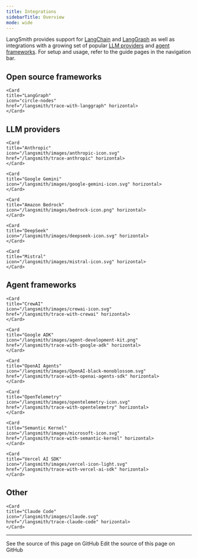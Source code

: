```yaml
---
title: Integrations
sidebarTitle: Overview
mode: wide
---
```


LangSmith provides support for [LangChain](/oss/python/python/langchain/overview) and [LangGraph](/oss/python/python/langgraph/overview) as well as integrations with a growing set of popular [LLM providers](#llm-providers) and [agent frameworks](#agent-frameworks). For setup and usage, refer to the guide pages in the navigation bar.

## Open source frameworks

<Columns cols={2}>
    <Card
    title="LangChain"
    icon="link"
    href="/langsmith/trace-with-langchain" horizontal>
    </Card>

    <Card
    title="LangGraph"
    icon="circle-nodes"
    href="/langsmith/trace-with-langgraph" horizontal>
    </Card>

</Columns>

## LLM providers

<Columns cols={2}>
    <Card
    title="OpenAI"
    icon="/langsmith/images/OpenAI-black-monoblossom.svg"
    href="/langsmith/trace-openai"
    horizontal>
    </Card>

    <Card
    title="Anthropic"
    icon="/langsmith/images/anthropic-icon.svg"
    href="/langsmith/trace-anthropic" horizontal>
    </Card>

    <Card
    title="Google Gemini"
    icon="/langsmith/images/google-gemini-icon.svg" horizontal>
    </Card>

    <Card
    title="Amazon Bedrock"
    icon="/langsmith/images/bedrock-icon.png" horizontal>
    </Card>

    <Card
    title="DeepSeek"
    icon="/langsmith/images/deepseek-icon.svg" horizontal>
    </Card>

    <Card
    title="Mistral"
    icon="/langsmith/images/mistral-icon.svg" horizontal>
    </Card>

</Columns>

## Agent frameworks

<Columns cols={3}>
    <Card
    title="AutoGen"
    icon="/langsmith/images/ag-icon.svg"
    href="/langsmith/trace-with-autogen" horizontal>
    </Card>

    <Card
    title="CrewAI"
    icon="/langsmith/images/crewai-icon.svg"
    href="/langsmith/trace-with-crewai" horizontal>
    </Card>

    <Card
    title="Google ADK"
    icon="/langsmith/images/agent-development-kit.png"
    href="/langsmith/trace-with-google-adk" horizontal>
    </Card>

    <Card
    title="OpenAI Agents"
    icon="/langsmith/images/OpenAI-black-monoblossom.svg"
    href="/langsmith/trace-with-openai-agents-sdk" horizontal>
    </Card>

    <Card
    title="OpenTelemetry"
    icon="/langsmith/images/opentelemetry-icon.svg"
    href="/langsmith/trace-with-opentelemetry" horizontal>
    </Card>

    <Card
    title="Semantic Kernel"
    icon="/langsmith/images/microsoft-icon.svg"
    href="/langsmith/trace-with-semantic-kernel" horizontal>
    </Card>

    <Card
    title="Vercel AI SDK"
    icon="/langsmith/images/vercel-icon-light.svg"
    href="/langsmith/trace-with-vercel-ai-sdk" horizontal>
    </Card>

</Columns>

## Other

<Columns cols={2}>
    <Card
    title="Instructor"
    icon="/langsmith/images/instructor-icon.svg"
    href="/langsmith/trace-with-instructor" horizontal>
    </Card>

    <Card
    title="Claude Code"
    icon="/langsmith/images/claude.svg"
    href="/langsmith/trace-claude-code" horizontal>
    </Card>

</Columns>

---

<CardGroup cols={2}>
  <Card title="View Source" icon="eye" href="https://github.com/langchain-ai/docs/blob/main/src/langsmith/integrations.mdx">
    See the source of this page on GitHub
  </Card>
  <Card title="Edit Source" icon="pen-to-square" href="https://github.com/langchain-ai/docs/edit/main/src/langsmith/integrations.mdx">
    Edit the source of this page on GitHub
  </Card>
</CardGroup>
